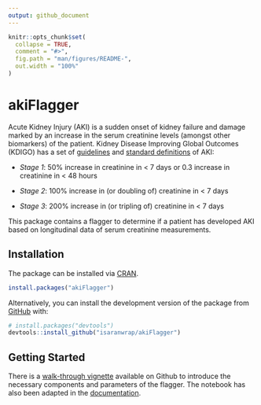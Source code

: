 ```yaml
---
output: github_document
---
```


<!-- README.md is generated from README.Rmd. Please edit that file -->

```r
knitr::opts_chunk$set(
  collapse = TRUE,
  comment = "#>",
  fig.path = "man/figures/README-",
  out.width = "100%"
)
```

# akiFlagger

<!-- badges: start -->
<!-- badges: end -->

Acute Kidney Injury (AKI) is a sudden onset of kidney failure and damage marked by an increase in the serum creatinine levels (amongst other biomarkers) of the patient. Kidney Disease Improving Global Outcomes (KDIGO) has a set of [guidelines](https://kdigo.org/guidelines/acute-kidney-injury/) and [standard definitions](http://www.european-renal-best-practice.org/sites/default/files/u33/ndt.gfs375.full_.pdf) of AKI:

* *Stage 1*: 50% increase in creatinine in < 7 days or 0.3 increase in creatinine in < 48 hours

* *Stage 2*: 100% increase in (or doubling of) creatinine in < 7 days

* *Stage 3*: 200% increase in (or tripling of) creatinine in < 7 days

This package contains a flagger to determine if a patient has developed AKI based on longitudinal data of serum creatinine measurements. 

## Installation

The package can be installed via [CRAN](https://CRAN.R-project.org).

``` r
install.packages("akiFlagger")
```

Alternatively, you can install the development version of the package from [GitHub](https://github.com/isaranwrap) with:

``` r
# install.packages("devtools")
devtools::install_github("isaranwrap/akiFlagger")
```
## Getting Started

There is a [walk-through vignette](https://colab.research.google.com/github/isaranwrap/StandardizingAKI/blob/master/GettingStarted.ipynb) available on Github to introduce the necessary components and parameters of the flagger. The notebook has also been adapted in the [documentation](https://akiflagger.readthedocs.io/en/latest/). 
